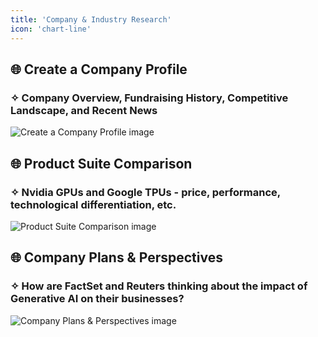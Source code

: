 ```yaml
---
title: 'Company & Industry Research'
icon: 'chart-line'
---
```


## 🌐 Create a Company Profile
### ✧ Company Overview, Fundraising History, Competitive Landscape, and Recent News
<img
	className="block dark:hidden"
	src="/images/useCases/company-industry-research-image1.jpg"
	alt="Create a Company Profile image"
/>

## 🌐 Product Suite Comparison
### ✧ Nvidia GPUs and Google TPUs - price, performance, technological differentiation, etc.
<img
	className="block dark:hidden"
	src="/images/useCases/company-industry-research-image2.jpg"
	alt="Product Suite Comparison image"
/>

## 🌐 Company Plans & Perspectives
### ✧ How are FactSet and Reuters thinking about the impact of Generative AI on their businesses?
<img
	className="block dark:hidden"
	src="/images/useCases/company-industry-research-image3.jpg"
	alt="Company Plans & Perspectives image"
/>
